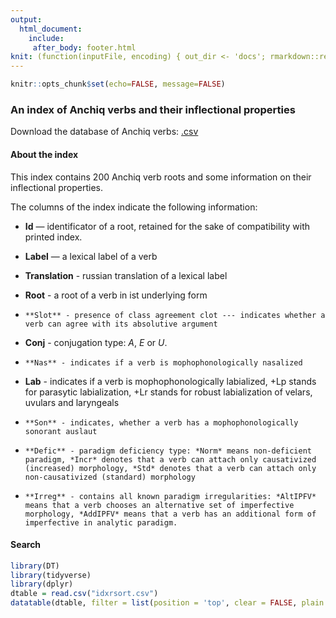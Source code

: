```yaml
---
output: 
  html_document:
    include:
     after_body: footer.html
knit: (function(inputFile, encoding) { out_dir <- 'docs'; rmarkdown::render(inputFile, encoding=encoding, output_file=file.path(dirname(inputFile), out_dir, 'index.html')) })
---
```

<style>
.main-container {
    max-width: 1200px;
    margin-left: 20;
    margin-right: auto;
}
</style>

```r
knitr::opts_chunk$set(echo=FALSE, message=FALSE)
```
###  An index of Anchiq verbs and their inflectional properties {.tabset .tabset-fade .tabset-pills}

Download the database of Anchiq verbs: [.csv]()

#### About the index
This index contains 200 Anchiq verb roots and some information on their inflectional properties.


The columns of the index indicate the following information:

-   **Id** — identificator of a root, retained for the sake of compatibility with printed index.

-   **Label** — a lexical label of a verb

-   **Translation** - russian translation of a lexical label

-   **Root** - a root of a verb in ist underlying form

-	  **Slot** - presence of class agreement clot --- indicates whether a verb can agree with its absolutive argument

-   **Conj** - conjugation type: *A*, *E* or *U*.

-	  **Nas** - indicates if a verb is mophophonologically nasalized

-   **Lab** - indicates if a verb is mophophonologically labialized, +Lp stands for parasytic labialization, +Lr stands for robust labialization of velars, uvulars and laryngeals

-	  **Son** - indicates, whether a verb has a mophophonologically sonorant auslaut

-	  **Defic** - paradigm deficiency type: *Norm* means non-deficient paradigm, *Incr* denotes that a verb can attach only causativized (increased) morphology, *Std* denotes that a verb can attach only non-causativized (standard) morphology

-	  **Irreg** - contains all known paradigm irregularities: *AltIPFV* means that a verb chooses an alternative set of imperfective morphology, *AddIPFV* means that a verb has an additional form of imperfective in analytic paradigm. 


#### Search

```r
library(DT)
library(tidyverse)
library(dplyr)
dtable = read.csv("idxrsort.csv") 
datatable(dtable, filter = list(position = 'top', clear = FALSE, plain = TRUE), rownames = FALSE,  extensions = 'Buttons', options = list(pageLength = 20, dom = 'Bfrtip' , buttons = I('colvis'),autoWidth = TRUE), escape = FALSE) 
```

